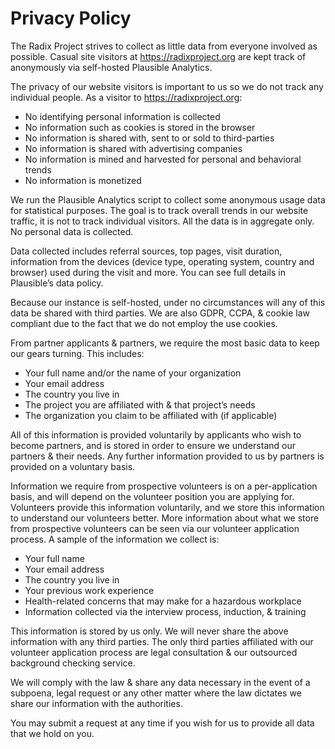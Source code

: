 # Privacy Policy

The Radix Project strives to collect as little data from everyone involved as possible. Casual site visitors at https://radixproject.org are kept track of anonymously via self-hosted Plausible Analytics.

The privacy of our website visitors is important to us so we do not track any individual people. As a visitor to https://radixproject.org:

- No identifying personal information is collected
- No information such as cookies is stored in the browser
- No information is shared with, sent to or sold to third-parties
- No information is shared with advertising companies
- No information is mined and harvested for personal and behavioral trends
- No information is monetized

We run the Plausible Analytics script to collect some anonymous usage data for statistical purposes. The goal is to track overall trends in our website traffic, it is not to track individual visitors. All the data is in aggregate only. No personal data is collected.

Data collected includes referral sources, top pages, visit duration, information from the devices (device type, operating system, country and browser) used during the visit and more. You can see full details in Plausible’s data policy.

Because our instance is self-hosted, under no circumstances will any of this data be shared with third parties. We are also GDPR, CCPA, & cookie law compliant due to the fact that we do not employ the use cookies.

From partner applicants & partners, we require the most basic data to keep our gears turning. This includes:
- Your full name and/or the name of your organization
- Your email address
- The country you live in
- The project you are affiliated with & that project’s needs
- The organization you claim to be affiliated with (if applicable)

All of this information is provided voluntarily by applicants who wish to become partners, and is stored in order to ensure we understand our partners & their needs. Any further information provided to us by partners is provided on a voluntary basis.

Information we require from prospective volunteers is on a per-application basis, and will depend on the volunteer position you are applying for. Volunteers provide this information voluntarily, and we store this information to understand our volunteers better. More information about what we store from prospective volunteers can be seen via our volunteer application process. A sample of the information we collect is:
- Your full name
- Your email address
- The country you live in
- Your previous work experience
- Health-related concerns that may make for a hazardous workplace
- Information collected via the interview process, induction, & training

This information is stored by us only. We will never share the above information with any third parties. The only third parties affiliated with our volunteer application process are legal consultation & our outsourced background checking service.

We will comply with the law & share any data necessary in the event of a subpoena, legal request or any other matter where the law dictates we share our information with the authorities.

You may submit a request at any time if you wish for us to provide all data that we hold on you.
